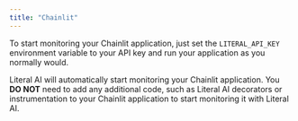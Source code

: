 ```yaml
---
title: "Chainlit"
---
```



To start monitoring your Chainlit application, just set the `LITERAL_API_KEY` environment variable to your API key and run your application as you normally would.

Literal AI will automatically start monitoring your Chainlit application.
<Warning>
You **DO NOT** need to add any additional code, such as Literal AI decorators or instrumentation to your Chainlit application to start monitoring it with Literal AI.
</Warning>
